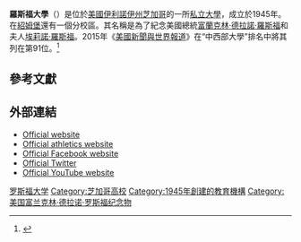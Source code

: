{{Infobox University
|name = 罗斯福大学<br>Roosevelt University
|image = [[File:Roosevelt_University.png|200px]]
|motto = ''Dedicated to the enlightenment of the human spirit''
|established = 1945
|type = [[私立大學|私立大學]]
|president = Charles R. Middleton,Ph.D.
|city =    [[芝加哥|芝加哥]]
|state = [[伊利諾伊州|伊利諾伊州]]
|country = [[美國|美國]]
|coor = {{coord|41|52|34|N|87|37|29|W|region:US-IL_type:edu|display=inline,title}}
|campus =         芝加哥和[[紹姆堡_(伊利諾伊州)|紹姆堡]]
|students = 7,306 
|undergrad = 4,182
|postgrad = 3,124
|colors = 綠色和白色 {{color box |green}} {{color box |white}}

|affiliations= [[North_Central_Association_of_Colleges_and_Schools|NCA]] <br /> [[The_Higher_Learning_Commission|The Higher Learning Commission]]
|nickname = Lakers

|athletics = [[NAIA|NAIA]]，[[Chicagoland_Collegiate_Athletic_Conference|CCAC]]

|endowment = $8020萬 <ref>{{Cite web| title = U.S. and Canadian Institutions Listed by Fiscal Year 2010 Endowment Market Value and Percentage Change in Endowment Market Value from FY 2009 to FY 2010| work = 2010 NACUBO-Commonfund Study of Endowments| url = http://www.nacubo.org/Documents/research/2010NCSE_Public_Tables_Endowment_Market_Values_Final.pdf| format = PDF| accessdate = 2011-04-04| deadurl = yes| archiveurl = https://www.webcitation.org/68q6wuBvl?url=http://www.nacubo.org/Documents/research/2010NCSE_Public_Tables_Endowment_Market_Values_Final.pdf| archivedate = 2012-07-01}}</ref>
|website = [http://www.roosevelt.edu www.roosevelt.edu]
|logo = [[File:Roosevelt_University_Logo.svg|248px]]}}
'''羅斯福大學'''（{{Lang-en|Roosevelt University}}）是位於[[美國|美國]][[伊利諾伊州|伊利諾伊州]][[芝加哥|芝加哥]]的一所[[私立大學|私立大學]]，成立於1945年。在[[紹姆堡_(伊利諾伊州)|紹姆堡]]還有一個分校區。其名稱是為了紀念美國總統[[富蘭克林·德拉諾·羅斯福|富蘭克林·德拉諾·羅斯福]]和夫人[[埃莉诺·罗斯福|埃莉諾·羅斯福]]。2015年《[[美國新聞與世界報道|美國新聞與世界報道]]》在“中西部大學”排名中將其列在第91位。<ref>{{cite web|title=Roosevelt University|url=http://colleges.usnews.rankingsandreviews.com/best-colleges/roosevelt-university-1749|publisher=U.S. News and World Report|accessdate=2015-03-08}}</ref>

== 參考文獻==
{{reflist}}

== 外部連結 ==
* [http://www.roosevelt.edu Official website]
* [http://www.rooseveltlakers.com Official athletics website]
* [https://www.facebook.com/RooseveltUniversity Official Facebook website]
* [https://twitter.com/RooseveltU Official Twitter]
* [http://www.youtube.com/user/RooseveltUniversity Official YouTube website]
{{芝加哥大都會區的學院和大學}}

[[Category:罗斯福大学|]]
[[Category:芝加哥高校|Category:芝加哥高校]]
[[Category:1945年創建的教育機構|Category:1945年創建的教育機構]]
[[Category:美国富兰克林·德拉诺·罗斯福纪念物|Category:美国富兰克林·德拉诺·罗斯福纪念物]]